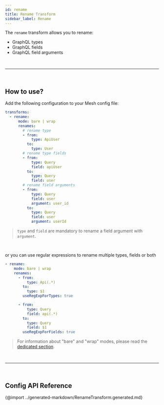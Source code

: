 ```yaml
---
id: rename
title: Rename Transform
sidebar_label: Rename
---
```


The `rename` transform allows you to rename:
- GraphQL types
- GraphQL fields
- GraphQL field arguments

<PackageInstall packages="@graphql-mesh/transform-rename" />



<p>&nbsp;</p>

------

<p>&nbsp;</p>


## How to use?

Add the following configuration to your Mesh config file:

```yaml
transforms:
  - rename:
      mode: bare | wrap
      renames:
        # rename type
        - from:
            type: ApiUser
          to:
            type: User
        # rename type fields
        - from:
            type: Query
            field: apiUser
          to:
            type: Query
            field: user
        # rename field arguments
        - from:
            type: Query
            field: user
            argument: user_id
          to:
            type: Query
            field: user
            argument: userId
```

> `type` and `field` are mandatory to rename a field argument with `argument`.


<br />


or you can use regular expressions to rename multiple types, fields or both

```yaml
- rename:
    mode: bare | wrap
    renames:
      - from:
          type: Api(.*)
        to:
          type: $1
        useRegExpForTypes: true

      - from:
          type: Query
          field: api(.*)
        to:
          type: Query
          field: $1
        useRegExpForFields: true
```

> For information about "bare" and "wrap" modes, please read the [dedicated section](/docs/transforms/transforms-introduction#two-different-modes).



<p>&nbsp;</p>

------

<p>&nbsp;</p>


## Config API Reference

{@import ../generated-markdown/RenameTransform.generated.md}
